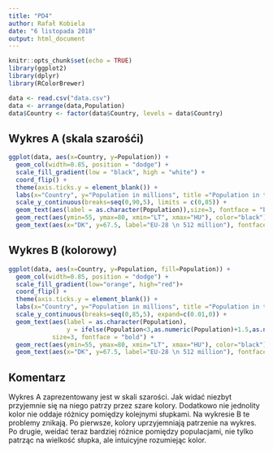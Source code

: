 ```yaml
---
title: "PD4"
author: Rafał Kobiela
date: "6 listopada 2018"
output: html_document
---
```


```r
knitr::opts_chunk$set(echo = TRUE)
library(ggplot2)
library(dplyr)
library(RColorBrewer)

data <- read.csv("data.csv") 
data <- arrange(data,Population)
data$Country <- factor(data$Country, levels = data$Country)
```


## Wykres A (skala szarośći)

```r
ggplot(data, aes(x=Country, y=Population)) +
  geom_col(width=0.85, position = "dodge") +
  scale_fill_gradient(low = "black", high = "white") +
  coord_flip() +
  theme(axis.ticks.y = element_blank()) +
  labs(x="Country", y="Population in millions", title ="Population in the EU (2017)") +
  scale_y_continuous(breaks=seq(0,90,5), limits = c(0,85)) +
  geom_text(aes(label = as.character(Population)),size=3, fontface = "bold", hjust = -0.5) +
  geom_rect(aes(ymin=55, ymax=80, xmin="LT", xmax="HU"), color="black") +
  geom_text(aes(x="DK", y=67.5, label="EU-28 \n 512 million"), fontface="bold", size = 6, color = "black")

```


## Wykres B (kolorowy)

```r
ggplot(data, aes(x=Country, y=Population, fill=Population)) +
  geom_col(width=0.85, position = "dodge") +
  scale_fill_gradient(low="orange", high="red")+
  coord_flip() +
  theme(axis.ticks.y = element_blank()) +
  labs(x="Country", y="Population in millions", title ="Population in the EU (2017)") +
  scale_y_continuous(breaks=seq(0,85,5), expand=c(0.01,0)) +
  geom_text(aes(label = as.character(Population), 
                y = ifelse(Population<3,as.numeric(Population)+1.5,as.numeric(Population-1.7))),
            size=3, fontface = "bold") +
  geom_rect(aes(ymin=55, ymax=80, xmin="LT", xmax="HU"), color="black") +
  geom_text(aes(x="DK", y=67.5, label="EU-28 \n 512 million"), fontface="bold", size = 6)
```

## Komentarz

Wykres A zaprezentowany jest w skali szarości. Jak widać niezbyt przyjemnie się na niego patrzy przez szare kolory. Dodatkowo nie jednolity kolor nie oddaje różnicy pomiędzy kolejnymi słupkami. Na wykresie B te problemy znikają. Po pierwsze, kolory uprzyjemniają patrzenie na wykres. Po drugie, weidać teraz bardziej różnice pomiędzy populacjami, nie tylko patrząc na wielkość słupka, ale intuicyjne rozumiejąc kolor.